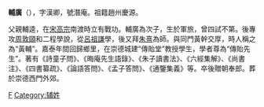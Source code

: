 '''輔廣'''（{{bd|?||?||}}），字漢卿，號潛庵。祖籍趙州慶源。

父親輔逵，在[[宋高宗|宋高宗]]南渡時立有戰功。輔廣為次子，生於軍旅，曾四試不第。後專攻[[周敦頤|周敦頤]]和二程學說，從[[呂祖謙|呂祖謙]]學，後又拜[[朱熹|朱熹]]為師。與同門黃幹交厚，時人稱之為“黃輔”。嘉泰年間回歸鄉里，在崇德城建“傳貽堂”教授學生，學者尊為“傳貽先生”。著有《詩童子問》、《晦庵先生語錄》、《朱子讀書法》、《六經集解》、《尚書注》、《四書纂疏》、《論語答問》、《孟子答問》、《通鑒集義》等。卒後贈朝奉郎。葬於崇德西門外郊。

[[Category:宋朝理學家|F]]
[[Category:辅姓|Category:辅姓]]
